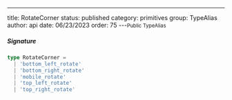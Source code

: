 ---
title: RotateCorner
status: published
category: primitives
group: TypeAlias
author: api
date: 06/23/2023
order: 75
---<Small>Public TypeAlias</Small>




##### Signature


```ts
type RotateCorner =
  | 'bottom_left_rotate'
  | 'bottom_right_rotate'
  | 'mobile_rotate'
  | 'top_left_rotate'
  | 'top_right_rotate'
```

